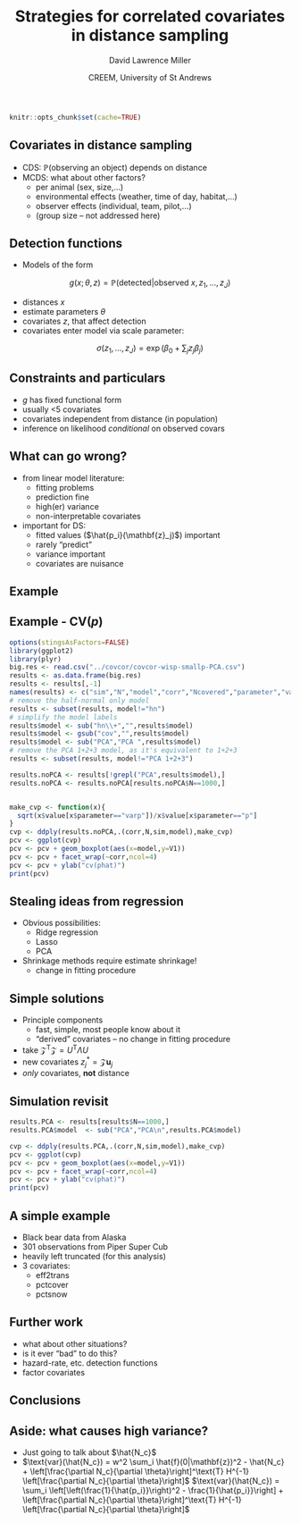 % Strategies for correlated covariates in distance sampling
% David Lawrence Miller
% CREEM, University of St Andrews



```r
knitr::opts_chunk$set(cache=TRUE)
```

## Covariates in distance sampling

  - CDS: $\mathbb{P}(\text{observing an object})$ depends on distance
  - MCDS: what about other factors?
    - per animal (sex, size,...)
    - environmental effects (weather, time of day, habitat,...)
    - observer effects (individual, team, pilot,...)
    - (group size -- not addressed here)

\includegraphics[width=\textwidth]{ants-nesthab-2.png}


## Detection functions

  - Models of the form

$$
g(x;\theta,z) = \mathbb{P}(\text{detected}| \text{observed } x, z_1, \ldots, z_J)
$$

  - distances $x$
  - estimate parameters $\theta$
  - covariates $z$, that affect detection
  - covariates enter model via scale parameter:

$$
\sigma(z_1, \ldots, z_J) = \exp(\beta_0 + \sum_j z_j \beta_j)
$$

## Constraints and particulars

  - $g$ has fixed functional form
  - usually <5 covariates 
  - covariates independent from distance (in population)
  - inference on likelihood *conditional* on observed covars

\includegraphics[width=\textwidth]{some-dfs.png}

## What can go wrong?

  - from linear model literature:
    * fitting problems
    * prediction fine
    * high(er) variance
    * non-interpretable covariates
  - important for DS:
    * fitted values ($\hat{p_i}(\mathbf{z}_j)$) important
    * rarely "predict"
    * variance important
    * covariates are nuisance


## Example

\begin{columns}[T] % align columns
\begin{column}{.52\textwidth}
\begin{itemize}
  \item half-normal detection function
  \item 1 "real" covariate beta(0.1,0.4)
  \item 2 correlated covariates
  \item select number of terms by AIC
\end{itemize}
\end{column}%
\hfill%
\begin{column}{.46\textwidth}
\includegraphics[width=\textwidth]{sim-df.png}
\end{column}%
\end{columns}


## Example - CV($p$) 

```r
options(stingsAsFactors=FALSE)
library(ggplot2)
library(plyr)
big.res <- read.csv("../covcor/covcor-wisp-smallp-PCA.csv")
results <- as.data.frame(big.res)
results <- results[,-1]
names(results) <- c("sim","N","model","corr","Ncovered","parameter","value")
# remove the half-normal only model
results <- subset(results, model!="hn")
# simplify the model labels
results$model <- sub("hn\\+","",results$model)
results$model <- gsub("cov","",results$model)
results$model <- sub("PCA","PCA ",results$model)
# remove the PCA 1+2+3 model, as it's equivalent to 1+2+3
results <- subset(results, model!="PCA 1+2+3")
```

```r
results.noPCA <- results[!grepl("PCA",results$model),]
results.noPCA <- results.noPCA[results.noPCA$N==1000,]


make_cvp <- function(x){
  sqrt(x$value[x$parameter=="varp"])/x$value[x$parameter=="p"]
}
cvp <- ddply(results.noPCA,.(corr,N,sim,model),make_cvp)
pcv <- ggplot(cvp)
pcv <- pcv + geom_boxplot(aes(x=model,y=V1))
pcv <- pcv + facet_wrap(~corr,ncol=4)
pcv <- pcv + ylab("cv(phat)")
print(pcv)
```

\includegraphics[width=\textwidth]{figure/plotnopca.png}


## Stealing ideas from regression

  - Obvious possibilities:
    * Ridge regression
    * Lasso
    * PCA
  - Shrinkage methods require estimate shrinkage!
    * change in fitting procedure


## Simple solutions

  - Principle components
    * fast, simple, most people know about it
    * "derived" covariates -- no change in fitting procedure
  - take $\mathcal{Z}^\text{T}\mathcal{Z} = U^\text{T}\Lambda U$
  - new covariates $z_j^* = \mathcal{Z}\mathbf{u}_j$
  - *only* covariates, **not** distance


## Simulation revisit

```r
results.PCA <- results[results$N==1000,]
results.PCA$model  <- sub("PCA","PCA\n",results.PCA$model)

cvp <- ddply(results.PCA,.(corr,N,sim,model),make_cvp)
pcv <- ggplot(cvp)
pcv <- pcv + geom_boxplot(aes(x=model,y=V1))
pcv <- pcv + facet_wrap(~corr,ncol=4)
pcv <- pcv + ylab("cv(phat)")
print(pcv)
```

\includegraphics[width=\textwidth]{figure/plotpca.png}


## A simple example

  * Black bear data from Alaska
  * 301 observations from Piper Super Cub
  * heavily left truncated (for this analysis)
  * 3 covariates:
    - eff2trans
    - pctcover
    - pctsnow


## Further work

  * what about other situations?
  * is it ever "bad" to do this?
  * hazard-rate, etc. detection functions
  * factor covariates


## Conclusions




## Aside: what causes high variance?

  * Just going to talk about $\hat{N_c}$
  * $\text{var}(\hat{N_c}) = w^2 \sum_i \hat{f}(0|\mathbf{z})^2 - \hat{N_c} + \left[\frac{\partial N_c}{\partial \theta}\right]^\text{T} H^{-1} \left[\frac{\partial N_c}{\partial \theta}\right]$
  $\text{var}(\hat{N_c}) = \sum_i \left[\left(\frac{1}{\hat{p_i}}\right)^2 - \frac{1}{\hat{p_i}}\right] + \left[\frac{\partial N_c}{\partial \theta}\right]^\text{T} H^{-1} \left[\frac{\partial N_c}{\partial \theta}\right]$

